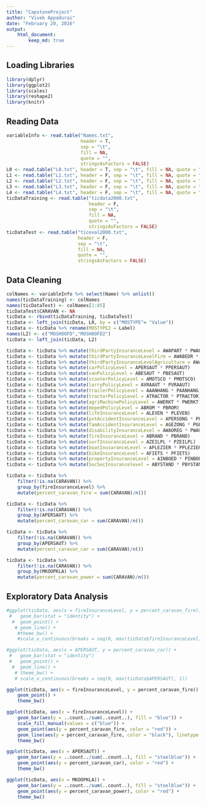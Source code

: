 ```yaml
---
title: "CapstoneProject"
author: "Vivek Appadurai"
date: "February 20, 2016"
output:
    html_document:
        keep_md: true
---
```


## Loading Libraries

```r
library(dplyr)
library(ggplot2)
library(scales)
library(reshape2)
library(knitr)
```

## Reading Data

```r
variableInfo <- read.table("Names.txt", 
                           header = T, 
                           sep = "\t", 
                           fill = NA, 
                           quote = "",
                           stringsAsFactors = FALSE)
L0 <- read.table("L0.txt", header = T, sep = "\t", fill = NA, quote = "")
L1 <- read.table("L1.txt", header = F, sep = "\t", fill = NA, quote = "")
L2 <- read.table("L2.txt", header = F, sep = "\t", fill = NA, quote = "")
L3 <- read.table("L3.txt", header = F, sep = "\t", fill = NA, quote = "")
L4 <- read.table("L4.txt", header = F, sep = "\t", fill = NA, quote = "")
ticDataTraining <- read.table("ticdata2000.txt", 
                              header = F, 
                              sep = "\t", 
                              fill = NA, 
                              quote = "", 
                              stringsAsFactors = FALSE)
ticDataTest <- read.table("ticeval2000.txt", 
                          header = F, 
                          sep = "\t", 
                          fill = NA, 
                          quote = "",
                          stringsAsFactors = FALSE)
```

## Data Cleaning

```r
colNames <- variableInfo %>% select(Name) %>% unlist()
names(ticDataTraining) <- colNames
names(ticDataTest) <- colNames[1:85]
ticDataTest$CARAVAN <- NA
ticData <- rbind(ticDataTraining, ticDataTest)
ticData <- left_join(ticData, L0, by = c("MOSTYPE"= "Value"))
ticData <- ticData %>% rename(MOSTYPE2 = Label)
names(L2) <- c("MOSHOOFD","MOSHOOFD2")
ticData <- left_join(ticData, L2)

ticData <- ticData %>% mutate(thirdPartyInsuranceLevel = AWAPART * PWAPART)
ticData <- ticData %>% mutate(thirdPartyInsuranceLevelFirm = AWABEDR * PWABEDR)
ticData <- ticData %>% mutate(thirdPartyInsuranceLevelAgriculture = AWALAND * PWALAND)
ticData <- ticData %>% mutate(carPolicyLevel = APERSAUT * PPERSAUT)
ticData <- ticData %>% mutate(vanPolicyLevel = ABESAUT * PBESAUT)
ticData <- ticData %>% mutate(scooterPolicyLevel = AMOTSCO * PMOTSCO)
ticData <- ticData %>% mutate(lorryPolicyLevel = AVRAAUT * PVRAAUT)
ticData <- ticData %>% mutate(trailerPolicyLevel = AAANHANG * PAANHANG)
ticData <- ticData %>% mutate(tractorPolicyLevel = ATRACTOR * PTRACTOR)
ticData <- ticData %>% mutate(agriMachinePolicyLevel = AWERKT * PWERKT)
ticData <- ticData %>% mutate(mopedPolicyLevel = ABROM * PBROM)
ticData <- ticData %>% mutate(lifeInsuranceLevel = ALEVEN * PLEVEN)
ticData <- ticData %>% mutate(pvtAccidentInsuranceLevel = APERSONG * PPERSONG)
ticData <- ticData %>% mutate(famAccidentInsuranceLevel = AGEZONG * PGEZONG)
ticData <- ticData %>% mutate(disabilityInsuranceLevel = AWAOREG * PWAOREG)
ticData <- ticData %>% mutate(fireInsuranceLevel = ABRAND * PBRAND)
ticData <- ticData %>% mutate(surfInsuranceLevel = AZEILPL * PZEILPL)
ticData <- ticData %>% mutate(boatInusaranceLevel = APLEZIER * PPLEZIER)
ticData <- ticData %>% mutate(bikeInsuranceLevel = AFIETS * PFIETS)
ticData <- ticData %>% mutate(propertyInsuranceLevel = AINBOED * PINBOED)
ticData <- ticData %>% mutate(SocSecInsurancelevel = ABYSTAND * PBYSTAND)

ticData <- ticData %>% 
    filter(!is.na(CARAVAN)) %>%
    group_by(fireInsuranceLevel) %>% 
    mutate(percent_caravan_fire = sum(CARAVAN)/n())

ticData <- ticData %>% 
    filter(!is.na(CARAVAN)) %>%
    group_by(APERSAUT) %>% 
    mutate(percent_caravan_car = sum(CARAVAN)/n())

ticData <- ticData %>% 
    filter(!is.na(CARAVAN)) %>%
    group_by(APERSAUT) %>% 
    mutate(percent_caravan_car = sum(CARAVAN)/n())

ticData <- ticData %>%
    filter(!is.na(CARAVAN)) %>%
    group_by(MKOOPKLA) %>%
    mutate(percent_caravan_power = sum(CARAVAN)/n())
```

## Exploratory Data Analysis

```r
#ggplot(ticData, aes(x = fireInsuranceLevel, y = percent_caravan_fire)) +
 #   geom_bar(stat = "identity") +
  #  geom_point() + 
   # geom_line() +
    #theme_bw() +
    #scale_x_continuous(breaks = seq(0, max(ticData$fireInsuranceLevel), 1))

#ggplot(ticData, aes(x = APERSAUT, y = percent_caravan_car)) +
 #   geom_bar(stat = "identity")
 #   geom_point() + 
  #  geom_line() +
   # theme_bw() +
   # scale_x_continuous(breaks = seq(0, max(ticData$APERSAUT), 1))
```

```r
ggplot(ticData, aes(x = fireInsuranceLevel, y = percent_caravan_fire)) +
    geom_point() +
    theme_bw()

ggplot(ticData, aes(x = fireInsuranceLevel)) +
    geom_bar(aes(y = ..count../sum(..count..), fill = "blue")) +
    scale_fill_manual(values = c("blue")) +
    geom_point(aes(y = percent_caravan_fire, color = "red")) +
    geom_line(aes(y = percent_caravan_fire, color = "black"), linetype = 2) +
    theme_bw()

ggplot(ticData, aes(x = APERSAUT)) +
    geom_bar(aes(y = ..count../sum(..count..), fill = "steelblue")) +
    geom_point(aes(y = percent_caravan_car), color = "red") +
    theme_bw()

ggplot(ticData, aes(x = MKOOPKLA)) +
    geom_bar(aes(y = ..count../sum(..count..), fill = "steelblue")) +
    geom_point(aes(y = percent_caravan_power), color = "red") +
    theme_bw()
```